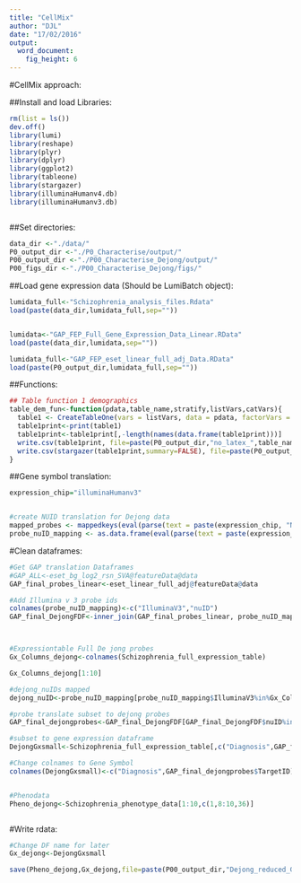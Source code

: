 ```yaml
---
title: "CellMix"
author: "DJL"
date: "17/02/2016"
output:
  word_document:
    fig_height: 6
---
```


#CellMix approach:

##Install and load Libraries:
```r
rm(list = ls())
dev.off()
library(lumi)
library(reshape)
library(plyr)
library(dplyr)
library(ggplot2)
library(tableone)
library(stargazer)
library(illuminaHumanv4.db)
library(illuminaHumanv3.db)



```


##Set directories:
```r

data_dir <-"./data/"
P0_output_dir <-"./P0_Characterise/output/"
P00_output_dir <-"./P00_Characterise_Dejong/output/"
P00_figs_dir <-"./P00_Characterise_Dejong/figs/"

```



##Load gene expression data (Should be LumiBatch object):
```r

lumidata_full<-"Schizophrenia_analysis_files.Rdata"
load(paste(data_dir,lumidata_full,sep=""))


lumidata<-"GAP_FEP_Full_Gene_Expression_Data_Linear.RData"
load(paste(data_dir,lumidata,sep=""))

lumidata_full<-"GAP_FEP_eset_linear_full_adj_Data.RData"
load(paste(P0_output_dir,lumidata_full,sep=""))

```

##Functions:
```r

## Table function 1 demographics
table_dem_fun<-function(pdata,table_name,stratify,listVars,catVars){
  table1 <- CreateTableOne(vars = listVars, data = pdata, factorVars = catVars,strata=c(stratify),includeNA = T)
  table1print<-print(table1)
  table1print<-table1print[,-length(names(data.frame(table1print)))]
  write.csv(table1print, file=paste(P0_output_dir,"no_latex_",table_name,sep=""),row.names = TRUE, col.names = TRUE,quote=FALSE,sep = ",")
  write.csv(stargazer(table1print,summary=FALSE), file=paste(P0_output_dir,"latex_",table_name,sep=""),row.names=F,col.names = F,sep="")
}

```

##Gene symbol translation:
```r
expression_chip="illuminaHumanv3"


#create NUID translation for Dejong data
mapped_probes <- mappedkeys(eval(parse(text = paste(expression_chip, "NUID", sep=""))))
probe_nuID_mapping <- as.data.frame(eval(parse(text = paste(expression_chip, "NUID", sep="")))[mapped_probes])

```


#Clean dataframes:
```r

#Get GAP translation Dataframes
#GAP_ALL<-eset_bg_log2_rsn_SVA@featureData@data
GAP_final_probes_linear<-eset_linear_full_adj@featureData@data

#Add Illumina v 3 probe ids
colnames(probe_nuID_mapping)<-c("IlluminaV3","nuID")
GAP_final_DejongFDF<-inner_join(GAP_final_probes_linear, probe_nuID_mapping, by = "nuID")



#Expressiontable Full De jong probes
Gx_Columns_dejong<-colnames(Schizophrenia_full_expression_table)

Gx_Columns_dejong[1:10]

#dejong_nuIDs mapped
dejong_nuID<-probe_nuID_mapping[probe_nuID_mapping$IlluminaV3%in%Gx_Columns_dejong,]

#probe translate subset to dejong probes
GAP_final_dejongprobes<-GAP_final_DejongFDF[GAP_final_DejongFDF$nuID%in%dejong_nuID$nuID,]

#subset to gene expression dataframe
DejongGxsmall<-Schizophrenia_full_expression_table[,c("Diagnosis",GAP_final_dejongprobes$IlluminaV3)]

#Change colnames to Gene Symbol
colnames(DejongGxsmall)<-c("Diagnosis",GAP_final_dejongprobes$TargetID)


#Phenodata
Pheno_dejong<-Schizophrenia_phenotype_data[1:10,c(1,8:10,36)]



```

#Write rdata:
```r
#Change DF name for later
Gx_dejong<-DejongGxsmall

save(Pheno_dejong,Gx_dejong,file=paste(P00_output_dir,"Dejong_reduced_Gx_data_and_pheno.RData",sep=""))


```

